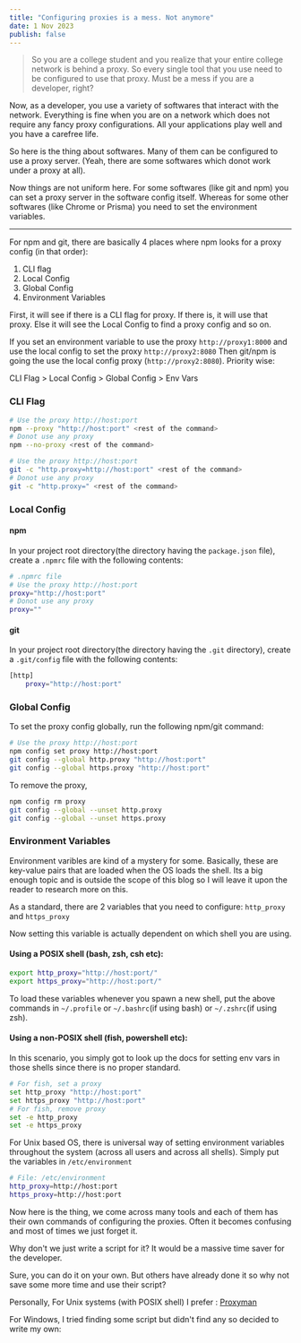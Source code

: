 ```yaml
---
title: "Configuring proxies is a mess. Not anymore"
date: 1 Nov 2023
publish: false
---
```


> So you are a college student and you realize that your entire college network is behind a proxy.
> So every single tool that you use need to be configured to use that proxy. Must be a mess if you
> are a developer, right?

Now, as a developer, you use a variety of softwares that interact with the network. Everything is fine when you are
on a network which does not require any fancy proxy configurations. All your applications play well
and you have a carefree life.

So here is the thing about softwares. Many of them can be configured to use a proxy server. (Yeah, there are some softwares which donot work under a proxy at all).

Now things are not uniform here. For some softwares (like git and npm) you can set a proxy server in the software config itself.
Whereas for some other softwares (like Chrome or Prisma) you need to set the environment variables.

------------------------

For npm and git, there are basically 4 places where npm looks for a proxy config (in that order): 
1. CLI flag
2. Local Config
3. Global Config
4. Environment Variables

First, it will see if there is a CLI flag for proxy. If there is, it will use that proxy. Else it will see the Local Config
to find a proxy config and so on.

If you set an environment variable to use the proxy `http://proxy1:8000` and use the local config to set the proxy `http://proxy2:8080`
Then git/npm is going the use the local config proxy (`http://proxy2:8080`). Priority wise:

CLI Flag > Local Config > Global Config > Env Vars

### CLI Flag
```sh
# Use the proxy http://host:port
npm --proxy "http://host:port" <rest of the command>
# Donot use any proxy
npm --no-proxy <rest of the command>

# Use the proxy http://host:port
git -c "http.proxy=http://host:port" <rest of the command>
# Donot use any proxy
git -c "http.proxy=" <rest of the command>
```

### Local Config

#### npm
In your project root directory(the directory having the `package.json` file), create a `.npmrc` file with the following contents:

```sh
# .npmrc file
# Use the proxy http://host:port
proxy="http://host:port"
# Donot use any proxy
proxy=""
```
#### git
In your project root directory(the directory having the `.git` directory), create a `.git/config` file with the following contents:
```sh
[http]
    proxy="http://host:port"
```

### Global Config
To set the proxy config globally, run the following npm/git command:
```sh
# Use the proxy http://host:port
npm config set proxy http://host:port
git config --global http.proxy "http://host:port"
git config --global https.proxy "http://host:port"
```

To remove the proxy,
```sh
npm config rm proxy
git config --global --unset http.proxy
git config --global --unset https.proxy
```

### Environment Variables
Environment varibles are kind of a mystery for some. Basically, these are key-value pairs that
are loaded when the OS loads the shell. Its a big enough topic and is outside the scope of this blog so I
will leave it upon the reader to research more on this.

As a standard, there are 2 variables that you need to configure: `http_proxy` and `https_proxy`

Now setting this variable is actually dependent on which shell you are using.

#### Using a POSIX shell (bash, zsh, csh etc):
```sh
export http_proxy="http://host:port/"
export https_proxy="http://host:port/"
```
To load these variables whenever you spawn a new shell, put the above commands in `~/.profile` or `~/.bashrc`(if using bash)
or `~/.zshrc`(if using zsh).

#### Using a non-POSIX shell (fish, powershell etc):
In this scenario, you simply got to look up the docs for setting env vars in those shells since there is no proper standard.
```sh
# For fish, set a proxy
set http_proxy "http://host:port"
set https_proxy "http://host:port"
# For fish, remove proxy
set -e http_proxy
set -e https_proxy
```

For Unix based OS, there is universal way of setting environment variables throughout the system
(across all users and across all shells).
Simply put the variables in `/etc/environment`

```sh
# File: /etc/environment
http_proxy=http://host:port
https_proxy=http://host:port
```

Now here is the thing, we come across many tools and each of them has their own commands of configuring the proxies.
Often it becomes confusing and most of times we just forget it.

Why don't we just write a script for it? It would be a massive time saver for the developer.

Sure, you can do it on your own. But others have already done it so why not save some more time and use
their script?

Personally, For Unix systems (with POSIX shell) I prefer : [Proxyman](https://github.com/himanshub16/ProxyMan)

For Windows, I tried finding some script but didn't find any so decided to write my own: